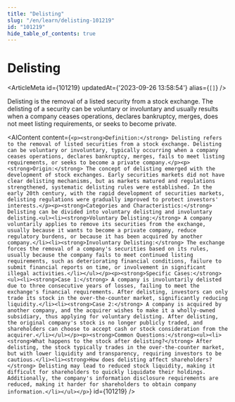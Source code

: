 ```yaml
---
title: "Delisting"
slug: "/en/learn/delisting-101219"
id: "101219"
hide_table_of_contents: true
---
```



# Delisting

<ArticleMeta id={101219} updatedAt={'2023-09-26 13:58:54'} alias={`[]`} />
<div className='border-solid border-b border-t-0 my-4 border-[var(--ifm-color-gray-300)]' />

Delisting is the removal of a listed security from a stock exchange. The delisting of a security can be voluntary or involuntary and usually results when a company ceases operations, declares bankruptcy, merges, does not meet listing requirements, or seeks to become private.

<AIContent content={`<p><strong>Definition:</strong> Delisting refers to the removal of listed securities from a stock exchange. Delisting can be voluntary or involuntary, typically occurring when a company ceases operations, declares bankruptcy, merges, fails to meet listing requirements, or seeks to become a private company.</p><p><strong>Origin:</strong> The concept of delisting emerged with the development of stock exchanges. Early securities markets did not have clear delisting mechanisms, but as markets matured and regulations strengthened, systematic delisting rules were established. In the early 20th century, with the rapid development of securities markets, delisting regulations were gradually improved to protect investors' interests.</p><p><strong>Categories and Characteristics:</strong> Delisting can be divided into voluntary delisting and involuntary delisting.<ul><li><strong>Voluntary Delisting:</strong> A company voluntarily applies to remove its securities from the exchange, usually because it wants to become a private company, reduce regulatory burdens, or because it has been acquired by another company.</li><li><strong>Involuntary Delisting:</strong> The exchange forces the removal of a company's securities based on its rules, usually because the company fails to meet continued listing requirements, such as deteriorating financial conditions, failure to submit financial reports on time, or involvement in significant illegal activities.</li></ul></p><p><strong>Specific Cases:</strong><ul><li><strong>Case 1:</strong> A company is involuntarily delisted due to three consecutive years of losses, failing to meet the exchange's financial requirements. After delisting, investors can only trade its stock in the over-the-counter market, significantly reducing liquidity.</li><li><strong>Case 2:</strong> A company is acquired by another company, and the acquirer wishes to make it a wholly-owned subsidiary, thus applying for voluntary delisting. After delisting, the original company's stock is no longer publicly traded, and shareholders can choose to accept cash or stock consideration from the acquirer.</li></ul></p><p><strong>Common Questions:</strong><ul><li><strong>What happens to the stock after delisting?</strong> After delisting, the stock typically trades in the over-the-counter market, but with lower liquidity and transparency, requiring investors to be cautious.</li><li><strong>How does delisting affect shareholders?</strong> Delisting may lead to reduced stock liquidity, making it difficult for shareholders to quickly liquidate their holdings. Additionally, the company's information disclosure requirements are reduced, making it harder for shareholders to obtain company information.</li></ul></p>`} id={101219} />
